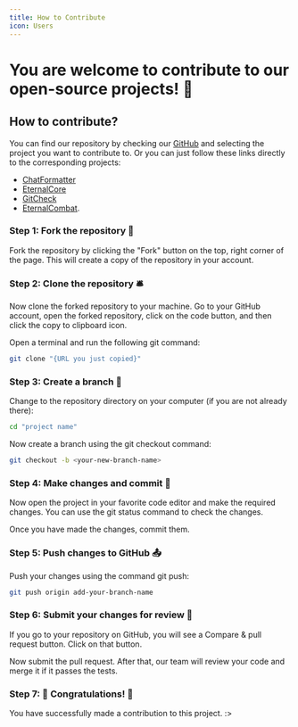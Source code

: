 ```yaml
---
title: How to Contribute
icon: Users
---
```


# You are welcome to contribute to our open-source projects! 🤝

## How to contribute?

You can find our repository by checking our [GitHub](https://github.com/EternalCodeTeam) and selecting the project you want to contribute to.
Or you can just follow these links directly to the corresponding projects:

- [ChatFormatter](https://github.com/EternalCodeTeam/ChatFormatter)
- [EternalCore](https://github.com/EternalCodeTeam/EternalCore)
- [GitCheck](https://github.com/EternalCodeTeam/GitCheck)
- [EternalCombat](https://github.com/EternalCodeTeam/EternalCombat).

### Step 1: Fork the repository 🍴

Fork the repository by clicking the "Fork" button on the top, right corner of the page. This will create a copy of the repository in your account.

### Step 2: Clone the repository 🛎️

Now clone the forked repository to your machine. Go to your GitHub account, open the forked repository, click on the code button, and then click the copy to clipboard icon.

Open a terminal and run the following git command:

```bash
git clone "{URL you just copied}"
```

### Step 3: Create a branch 🌿

Change to the repository directory on your computer (if you are not already there):

```bash
cd "project name"
```

Now create a branch using the git checkout command:

```bash
git checkout -b <your-new-branch-name>
```

### Step 4: Make changes and commit 📝

Now open the project in your favorite code editor and make the required changes. You can use the git status command to check the changes.

Once you have made the changes, commit them.

### Step 5: Push changes to GitHub 📤

Push your changes using the command git push:

```bash
git push origin add-your-branch-name
```

### Step 6: Submit your changes for review 📩

If you go to your repository on GitHub, you will see a Compare & pull request button. Click on that button.

Now submit the pull request. After that, our team will review your code and merge it if it passes the tests.

### Step 7: 🎉 Congratulations! 🎉

You have successfully made a contribution to this project. :>
